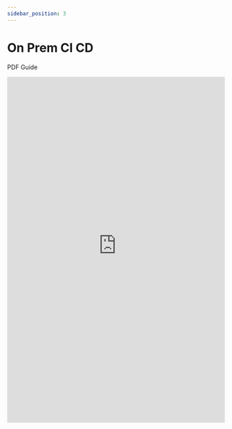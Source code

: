 ```yaml
---
sidebar_position: 3
---
```


# On Prem CI CD
PDF Guide

<embed
      src="https://redback-operations.github.io/redback-documentation/pdf/on-prem-ci-cd.pdf"
      type="application/pdf"
      width="100%"
      height="800px"
/>
